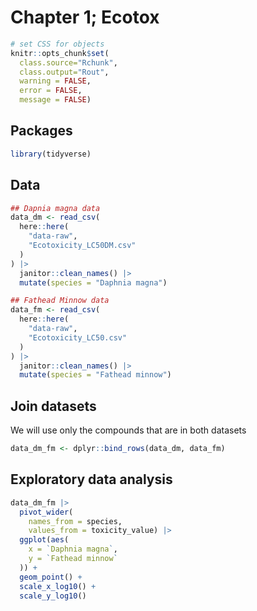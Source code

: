 # Chapter 1; Ecotox

```r
# set CSS for objects
knitr::opts_chunk$set(
  class.source="Rchunk", 
  class.output="Rout", 
  warning = FALSE,
  error = FALSE,
  message = FALSE)
```

## Packages
```r
library(tidyverse)
```

## Data
```r
## Dapnia magna data
data_dm <- read_csv(
  here::here(
    "data-raw",
    "Ecotoxicity_LC50DM.csv"
  )
) |>
  janitor::clean_names() |>
  mutate(species = "Daphnia magna")

## Fathead Minnow data
data_fm <- read_csv(
  here::here(
    "data-raw",
    "Ecotoxicity_LC50.csv"
  )
) |>
  janitor::clean_names() |>
  mutate(species = "Fathead minnow")

```

## Join datasets
We will use only the compounds that are in both datasets
```r
data_dm_fm <- dplyr::bind_rows(data_dm, data_fm)
```

## Exploratory data analysis
```r
data_dm_fm |>
  pivot_wider( 
    names_from = species, 
    values_from = toxicity_value) |>
  ggplot(aes(
    x = `Daphnia magna`,
    y = `Fathead minnow`
  )) +
  geom_point() +
  scale_x_log10() + 
  scale_y_log10() 
```

